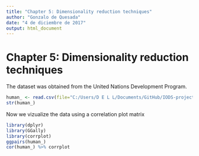```yaml
---
title: "Chapter 5: Dimensionality reduction techniques"
author: "Gonzalo de Quesada"
date: "4 de diciembre de 2017"
output: html_document
---
```


# Chapter 5: Dimensionality reduction techniques

The dataset was obtained from the United Nations Development Program.

```r
human_ <- read.csv(file="C:/Users/D E L L/Documents/GitHub/IODS-project/Data/human_.csv")
str(human_)
```

Now we vizualize the data using a correlation plot matrix

```r
library(dplyr)
library(GGally)
library(corrplot)
ggpairs(human_)
cor(human_) %>% corrplot
```

